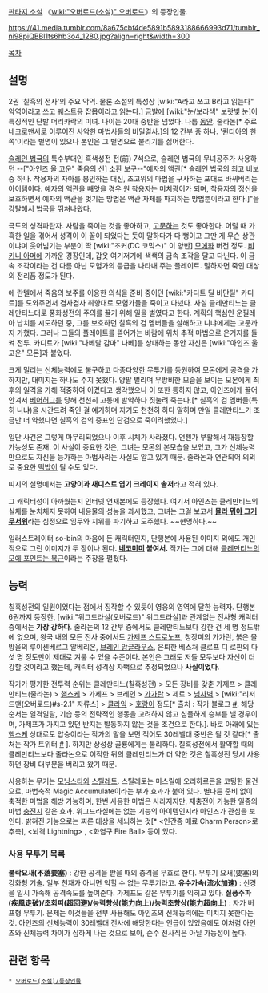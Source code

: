 {{{+1 クレマンティーヌ}}}

[[판타지 소설]] 《[[wiki:"오버로드(소설)" 오버로드]]》의 등장인물.

https://41.media.tumblr.com/8a675cbf4de5891b5893188666993d71/tumblr_ni98piQBBl1ts6hb3o4_1280.jpg?align=right&width=300

[[목차]]

== 설명 ==
2권 '칠흑의 전사'의 주요 악역. 물론 소설의 특성상 [wiki:"A라고 쓰고 B라고 읽는다" 악역이라고 쓰고 퀘스트용 잡몹이라고 읽는다.]
[[금발]]에 [wiki:"눈/보라색" 보랏빛 눈]이 특징적인 단발 머리카락의 미녀. 나이는 20대 중반을 넘었다. 나름 [[동안]]. 줄라논[* 주로 네크로맨서로 이루어진 사악한 마법사들의 비밀결사.]의 12 간부 중 하나. '퀸티아의 한쪽'이라는 별명이 있으나 본인은 그 별명으로 불리기를 싫어한다.

[[슬레인 법국]]의 특수부대인 흑색성전 전(前) 7석으로, 슬레인 법국의 무녀공주가 사용하던 --["아인즈 울 고운" 죽음의 신] 소환 보구--"예자의 액관[* 슬레인 법국의 최고 비보 중 하나. 착용자의 자아를 봉인하는 대신, 초고위의 마법을 구사하는 포대로 바꿔버리는 아이템이다. 예자의 액관을 빼앗을 경우 원 착용자는 미치광이가 되며, 착용자의 정신을 보호하면서 예자의 액관을 벗기는 방법은 액관 자체를 파괴하는 방법뿐이라고 한다.]"을 강탈해서 법국을 뛰쳐나왔다.

극도의 성격파탄자. 사람을 죽이는 것을 좋아하고, [[고문]]하는 것도 좋아한다. 어릴 때 가혹한 일을 겪어서 성격이 이 꼴이 되었다는 듯이 말하다가 다 뻥이고 그딴 게 무슨 상관이냐며 웃어넘기는 부분이 딱 [wiki:"조커(DC 코믹스)" 이 양반] [[모에화]] 버전 정도. [[비키니 아머]]에 가까운 경장인데, 갑옷 여기저기에 색색의 금속 조각을 달고 다닌다. 이 금속 조각이라는 건 다름 아닌 모험가의 등급을 나타내 주는 플레이트. 말하자면 죽인 대상의 전리품 정도가 된다.

에 란텔에서 죽음의 보주를 이용한 의식을 준비 중이던 [wiki:"카디트 딜 비단틸" 카디트]를 도와주면서 겸사겸사 취향대로 모험가들을 죽이고 다녔다. 사실 클레만티느는 클레만티느대로 풍화성전의 주의를 끌기 위해 일을 벌였다고 한다. 계획의 핵심인 운필레아 납치를 시도하던 중, 그를 보호하던 칠흑의 검 멤버들을 살해하고 니냐에게는 고문까지 가했다. 그러나 그들의 플레이트를 뜯어가는 바람에 위치 추적 마법으로 은거지를 들켜 전투. 카디트가 [wiki:"나베랄 감마" 나베]를 상대하는 동안 자신은 [wiki:"아인즈 울 고운" 모몬]과 붙었다.

크게 밀리는 신체능력에도 불구하고 다종다양한 무투기를 동원하여 모몬에게 공격을 가하지만, 대미지는 하나도 주지 못했다. 양팔 벌리며 무방비한 모습을 보이는 모몬에게 최후의 일격을 가해 적중하여 이겼다고 생각했으나 이 또한 통하지 않고, 아인즈에게 끌어안겨서 [[베어허그]]를 당해 천천히 고통에 발악하다 짓눌려 죽는다.[* 칠흑의 검 멤버들(특히 니냐)을 시간드려 죽인 걸 예기하며 자기도 천천히 하다 말하며 만일 클레만티느가 조금만 더 약했다면 칠흑의 검의 증표인 단검으로 죽이려했었다.]

일단 사건은 그렇게 마무리되었으나 이후 시체가 사라졌다. 언젠가 부활해서 재등장할 가능성도 존재. 이 사실이 중요한 것은, 그녀는 모몬의 본모습을 보았고, 그가 신체능력만으로도 자신을 능가하는 마법사라는 사실도 알고 있기 때문. 줄라논과 연관되어 의외로 중요한 [[떡밥]]이 될 수도 있다.

띠지의 설명에서는 '''고양이과 새디스트 엽기 크레이지 솔저'''라고 적혀 있다.

그 캐릭터성이 아까웠는지 인터넷 연재본에도 등장했다. 여기서 아인즈는 클레만티느의 실체를 눈치채지 못하여 내용물의 성능을 과시했고, 그녀는 그걸 보고서 '''[[몰라 뭐야 그거 무서워]]'''라는 심정으로 임무와 지위를 파기하고 도주했다. ~~현명하다.~~

일러스트레이터 so-bin의 마음에 든 캐릭터인지, 단행본에 사용된 이미지 외에도 개인적으로 그린 이미지가 두 장이나 된다. '''[[네코미미]] 붙여서.''' 작가는 그에 대해 [http://mypage.syosetu.com/mypageblog/view/userid/170524/blogkey/678437/ 클레만티느의 모에 포인트는 복근]이라는 주장을 펼쳤다.

== 능력 ==
칠흑성전의 일원이었다는 점에서 짐작할 수 있듯이 영웅의 영역에 달한 능력자. 단행본 6권까지 등장한, [wiki:"위그드라실(오버로드)" 위그드라실]과 관계없는 전사형 캐릭터 중에서는 '''가장 강하다'''. 줄라논의 12 간부 중에서도 클레만티느보다 강한 건 세 명 정도밖에 없으며, 왕국 내의 모든 전사 중에서도 [[가제프 스트로노프]], 청장미의 가가란, 붉은 물방울의 루이센베르그 알베리온, [[브레인 앙글라우스]], 은퇴한 베스처 클로프 디 로판의 다섯 명 정도만이 제대로 겨룰 수 있을 수준이다. 본인은 그래도 저들 모두보다 자신이 더 강할 것이라고 했는데, 캐릭터 성격상 자뻑으로 추정되었으나 '''사실이었다'''.

작가가 평가한 전투력 순위는 클레만티느(칠흑성전) > 모든 장비를 갖춘 가제프 > 클레만티느(줄라논) > [[햄스케]] > 가제프 > 브레인 > [[가가란]] > 제로 > [[넘사벽]] > [wiki:"리저드맨(오버로드)#s-2.1" 자류스] > [[클라임]] > [[호랑이]] 정도[* 출처 : 작가 블로그 [http://mypage.syosetu.com/mypageblog/view/userid/170524/blogkey/846518/ #]. 해당 순서는 일격일탈, 기습 등의 전략적인 행동을 고려하지 않고 심플하게 승부를 낼 경우이며, 가제프가 가지고 있던 반지는 발동하지 않는 것을 조건으로 한다.]. 바로 아래에 있는 [[햄스케]] 상대로도 압승이라는 작가의 말을 보면 적어도 30레벨대 중반은 될 것 같다[* 출처는 작가 트위터 [https://twitter.com/maruyama_kugane/status/411655756312625152 #] ]. 하지만 상성상 골룡에게는 불리하다. 칠흑성전에서 활약할 때의 클레만티느보다 줄라논으로 이적한 뒤의 클레만티느가 더 약한 것은 칠흑성전 당시 사용하던 장비 대부분을 버리고 왔기 때문.

사용하는 무기는 [[모닝스타]]와 [[스틸레토]]. 스틸레토는 미스릴에 오리하르콘을 코팅한 물건으로, 마법축적 Magic Accumulate이라는 부가 효과가 붙어 있다. 별다른 준비 없이 축적한 마법을 해방 가능하며, 한번 사용한 마법은 사라지지만, 재충전이 가능한 일종의 마법 [[충전지]] 같은 효과. 위그드라실에는 없는 기능의 아이템인지라 아인즈가 관심을 보인다. 밝혀진 기능으로는 찌른 대상을 세뇌하는 것[* <인간종 매료 Charm Person>로 추측], <뇌격 Lightning> , <화염구 Fire Ball> 등이 있다.

=== 사용 무투기 목록 ===
'''불락요새(不落要塞)''' : 강한 공격을 받을 때의 충격을 무효로 한다. 무투기 요새(要塞)의 강화형 기술. 일부 천재가 아니면 익힐 수 없는 무투기라고.
'''유수가속(流水加速)''' : 신경을 일시 가속해 공격속도를 높여준다. 가제프도 같은 무투기를 익히고 있다.
'''질풍주파(疾風走破)/초회피(超回避)/능력향상(能力向上)/능력초향상(能力超向上)''' : 자가 버프형 무투기. 문제는 이것들을 전부 사용해도 아인즈의 신체능력에는 미치지 못한다는 것. 아인즈의 신체능력이 30레벨대 전사에 해당한다는 언급이 있었음에도 이처럼 아인즈와 신체능력 차이가 심하게 나는 것으로 보아, 순수 전사직은 아닐 가능성이 높다.

== 관련 항목 ==
 * [[오버로드(소설)/등장인물]]

